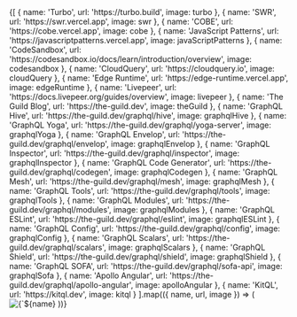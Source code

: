 
<Cards>
  {[
    {
      name: 'Turbo',
      url: 'https://turbo.build',
      image: turbo
    },
    {
      name: 'SWR',
      url: 'https://swr.vercel.app',
      image: swr
    },
    {
      name: 'COBE',
      url: 'https://cobe.vercel.app',
      image: cobe
    },
    {
      name: 'JavaScript Patterns',
      url: 'https://javascriptpatterns.vercel.app',
      image: javaScriptPatterns
    },
    {
      name: 'CodeSandbox',
      url: 'https://codesandbox.io/docs/learn/introduction/overview',
      image: codesandbox
    },
    {
      name: 'CloudQuery',
      url: 'https://cloudquery.io',
      image: cloudQuery
    },
    {
      name: 'Edge Runtime',
      url: 'https://edge-runtime.vercel.app',
      image: edgeRuntime
    },
    {
      name: 'Livepeer',
      url: 'https://docs.livepeer.org/guides/overview',
      image: livepeer
    },
    {
      name: 'The Guild Blog',
      url: 'https://the-guild.dev',
      image: theGuild
    },
    {
      name: 'GraphQL Hive',
      url: 'https://the-guild.dev/graphql/hive',
      image: graphqlHive
    },
    {
      name: 'GraphQL Yoga',
      url: 'https://the-guild.dev/graphql/yoga-server',
      image: graphqlYoga
    },
    {
      name: 'GraphQL Envelop',
      url: 'https://the-guild.dev/graphql/envelop',
      image: graphqlEnvelop
    },
    {
      name: 'GraphQL Inspector',
      url: 'https://the-guild.dev/graphql/inspector',
      image: graphqlInspector
    },
    {
      name: 'GraphQL Code Generator',
      url: 'https://the-guild.dev/graphql/codegen',
      image: graphqlCodegen
    },
    {
      name: 'GraphQL Mesh',
      url: 'https://the-guild.dev/graphql/mesh',
      image: graphqlMesh
    },
    {
      name: 'GraphQL Tools',
      url: 'https://the-guild.dev/graphql/tools',
      image: graphqlTools
    },
    {
      name: 'GraphQL Modules',
      url: 'https://the-guild.dev/graphql/modules',
      image: graphqlModules
    },
    {
      name: 'GraphQL ESLint',
      url: 'https://the-guild.dev/graphql/eslint',
      image: graphqlESLint
    },
    {
      name: 'GraphQL Config',
      url: 'https://the-guild.dev/graphql/config',
      image: graphqlConfig
    },
    {
      name: 'GraphQL Scalars',
      url: 'https://the-guild.dev/graphql/scalars',
      image: graphqlScalars
    },
    {
      name: 'GraphQL Shield',
      url: 'https://the-guild.dev/graphql/shield',
      image: graphqlShield
    },
    {
      name: 'GraphQL SOFA',
      url: 'https://the-guild.dev/graphql/sofa-api',
      image: graphqlSofa
    },
    {
      name: 'Apollo Angular',
      url: 'https://the-guild.dev/graphql/apollo-angular',
      image: apolloAngular
    },
    {
      name: 'KitQL',
      url: 'https://kitql.dev',
      image: kitql
    }
  ].map(({ name, url, image }) => (
    <Card key={name} image arrow target="_blank" title={name} href={url}>
      <Image
        src={image}
        alt={`${name} preview`}
        className="object-cover [aspect-ratio:12/6.3]"
      />
    </Card>
  ))}
</Cards>

